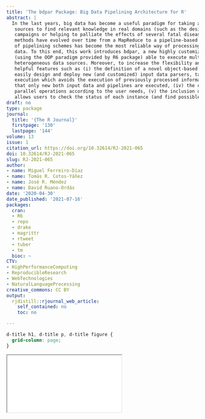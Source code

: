 ```yaml
---
title: 'The bdpar Package: Big Data Pipelining Architecture for R'
abstract: |
  In the last years, big data has become a useful paradigm for taking advantage of multiple
   sources to find relevant knowledge in real domains (such as the design of personalized marketing
   campaigns or helping to palliate the effects of several fatal diseases). Big data programming tools and
   methods have evolved over time from a MapReduce to a pipeline-based archetype. Concretely the use
   of pipelining schemes has become the most reliable way of processing and analyzing large amounts of
   data. To this end, this work introduces bdpar, a new highly customizable pipeline-based framework
   (using the OOP paradigm provided by R6 package) able to execute multiple preprocessing tasks over
   heterogeneous data sources. Moreover, to increase the flexibility and performance, bdpar provides
   helpful features such as (i) the definition of a novel object-based pipe operator (%>|%), (ii) the ability to
   easily design and deploy new (and customized) input data parsers, tasks, and pipelines, (iii) only-once
   execution which avoids the execution of previously processed information (instances), guaranteeing
   that only new both input data and pipelines are executed, (iv) the capability to perform serial or
   parallel operations according to the user needs, (v) the inclusion of a debugging mechanism which
   allows users to check the status of each instance (and find possible errors) throughout the process.
draft: no
type: package
journal:
  title: '{The R Journal}'
  firstpage: '130'
  lastpage: '144'
volume: 13
issue: 1
citation_url: https://doi.org/10.32614/RJ-2021-065
doi: 10.32614/RJ-2021-065
slug: RJ-2021-065
author:
- name: Miguel Ferreiro-Díaz
- name: Tomás R. Cotos-Yáñez
- name: José R. Méndez
- name: David Ruano-Ordás
date: '2020-04-30'
date_published: '2021-07-16'
packages:
  cran:
  - R6
  - repo
  - drake
  - magrittr
  - rtweet
  - tuber
  - tm
  bioc: ~
CTV:
- HighPerformanceComputing
- ReproducibleResearch
- WebTechnologies
- NaturalLanguageProcessing
creative_commons: CC BY
output:
  rjdistill::rjournal_web_article:
    self_contained: no
    toc: no

---
```


```css
d-title h1, d-title p, d-title figure {
  grid-column: page;
}
```

<div class="l-page">
  <object data="RJ-2021-065.pdf" type="application/pdf" style="height:955px;width:100%">
    <iframe src="RJ-2021-065.pdf"></iframe>
  </object>
</div>
